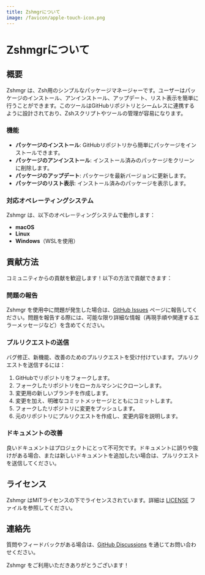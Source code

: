 ```yaml
---
title: Zshmgrについて
image: /favicon/apple-touch-icon.png
---
```


# Zshmgrについて

## 概要

Zshmgr は、Zsh用のシンプルなパッケージマネージャーです。ユーザーはパッケージのインストール、アンインストール、アップデート、リスト表示を簡単に行うことができます。このツールはGitHubリポジトリとシームレスに連携するように設計されており、Zshスクリプトやツールの管理が容易になります。

### 機能

- **パッケージのインストール**: GitHubリポジトリから簡単にパッケージをインストールできます。
- **パッケージのアンインストール**: インストール済みのパッケージをクリーンに削除します。
- **パッケージのアップデート**: パッケージを最新バージョンに更新します。
- **パッケージのリスト表示**: インストール済みのパッケージを表示します。

### 対応オペレーティングシステム

Zshmgr は、以下のオペレーティングシステムで動作します：
- **macOS**
- **Linux**
- **Windows**（WSLを使用）

## 貢献方法

コミュニティからの貢献を歓迎します！以下の方法で貢献できます：

### 問題の報告

Zshmgr を使用中に問題が発生した場合は、[GitHub Issues](https://github.com/fun117/zshmgr/issues) ページに報告してください。問題を報告する際には、可能な限り詳細な情報（再現手順や関連するエラーメッセージなど）を含めてください。

### プルリクエストの送信

バグ修正、新機能、改善のためのプルリクエストを受け付けています。プルリクエストを送信するには：

1. GitHubでリポジトリをフォークします。
2. フォークしたリポジトリをローカルマシンにクローンします。
3. 変更用の新しいブランチを作成します。
4. 変更を加え、明確なコミットメッセージとともにコミットします。
5. フォークしたリポジトリに変更をプッシュします。
6. 元のリポジトリにプルリクエストを作成し、変更内容を説明します。

### ドキュメントの改善

良いドキュメントはプロジェクトにとって不可欠です。ドキュメントに誤りや抜けがある場合、または新しいドキュメントを追加したい場合は、プルリクエストを送信してください。

## ライセンス

Zshmgr はMITライセンスの下でライセンスされています。詳細は [LICENSE](/docs/license) ファイルを参照してください。

## 連絡先

質問やフィードバックがある場合は、[GitHub Discussions](https://github.com/fun117/zshmgr/discussions) を通じてお問い合わせください。

Zshmgr をご利用いただきありがとうございます！